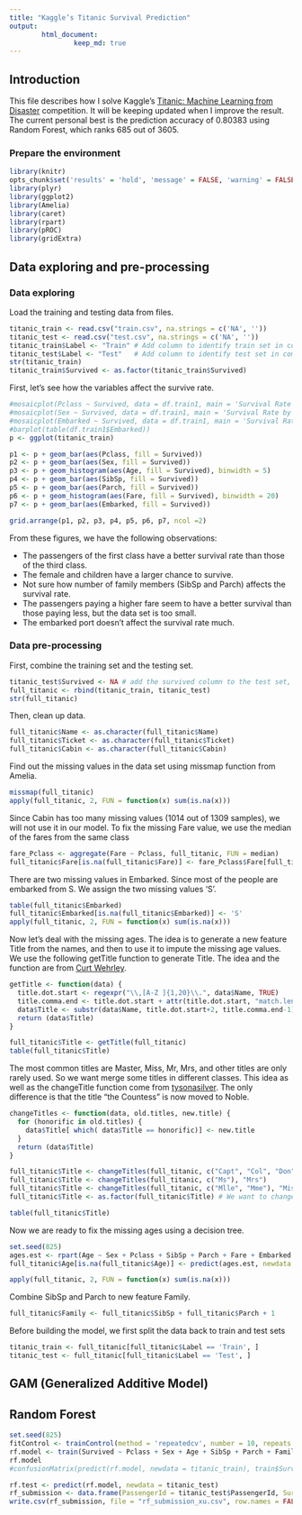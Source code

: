 ```yaml
---
title: "Kaggle’s Titanic Survival Prediction"
output: 
        html_document:
                keep_md: true
---
```


## Introduction
This file describes how I solve Kaggle's [Titanic: Machine Learning from Disaster](https://www.kaggle.com/c/titanic) competition. It will be keeping updated when I improve the result. The current personal best is the prediction accuracy of 0.80383 using Random Forest, which ranks 685 out of 3605.

### Prepare the environment
```r
library(knitr)
opts_chunk$set('results' = 'hold', 'message' = FALSE, 'warning' = FALSE)
library(plyr)
library(ggplot2)
library(Amelia)
library(caret)
library(rpart)
library(pROC)
library(gridExtra)
```

## Data exploring and pre-processing

### Data exploring

Load the training and testing data from files.
```r
titanic_train <- read.csv("train.csv", na.strings = c('NA', ''))
titanic_test <- read.csv("test.csv", na.strings = c('NA', ''))
titanic_train$Label <- "Train" # Add column to identify train set in combined set
titanic_test$Label <- "Test"   # Add column to identify test set in combined set 
str(titanic_train)
titanic_train$Survived <- as.factor(titanic_train$Survived)
```

First, let's see how the variables affect the survive rate.
```r
#mosaicplot(Pclass ~ Survived, data = df.train1, main = 'Survival Rate by Passenger Class', color = TRUE)
#mosaicplot(Sex ~ Survived, data = df.train1, main = 'Survival Rate by Gender', color = TRUE)
#mosaicplot(Embarked ~ Survived, data = df.train1, main = 'Survival Rate by Ports', color = TRUE)
#barplot(table(df.train1$Embarked))
p <- ggplot(titanic_train)

p1 <- p + geom_bar(aes(Pclass, fill = Survived))
p2 <- p + geom_bar(aes(Sex, fill = Survived))
p3 <- p + geom_histogram(aes(Age, fill = Survived), binwidth = 5)
p4 <- p + geom_bar(aes(SibSp, fill = Survived))
p5 <- p + geom_bar(aes(Parch, fill = Survived))
p6 <- p + geom_histogram(aes(Fare, fill = Survived), binwidth = 20)
p7 <- p + geom_bar(aes(Embarked, fill = Survived))

grid.arrange(p1, p2, p3, p4, p5, p6, p7, ncol =2)
```

From these figures, we have the following observations:

* The passengers of the first class have a better survival rate than those of the third class.
* The female and children have a larger chance to survive.
* Not sure how number of family members (SibSp and Parch) affects the survival rate.
* The passengers paying a higher fare seem to have a better survival than those paying less, but the data set is too small.
* The embarked port doesn't affect the survival rate much.
 
### Data pre-processing

First, combine the training set and the testing set.
```r
titanic_test$Survived <- NA # add the survived column to the test set, and set the values to NA
full_titanic <- rbind(titanic_train, titanic_test)
str(full_titanic)
```

Then, clean up data. 
```r
full_titanic$Name <- as.character(full_titanic$Name)
full_titanic$Ticket <- as.character(full_titanic$Ticket)
full_titanic$Cabin <- as.character(full_titanic$Cabin)
```

Find out the missing values in the data set using missmap function from Amelia.
```r
missmap(full_titanic)
apply(full_titanic, 2, FUN = function(x) sum(is.na(x)))
```

Since Cabin has too many missing values (1014 out of 1309 samples), we will not use it in our model. To fix the missing Fare value, we use the median of the fares from the same class

```r
fare_Pclass <- aggregate(Fare ~ Pclass, full_titanic, FUN = median)
full_titanic$Fare[is.na(full_titanic$Fare)] <- fare_Pclass$Fare[full_titanic$Pclass[is.na(full_titanic$Fare)]]
```

There are two missing values in Embarked. Since most of the people are embarked from S. We assign the two missing values 'S'.

```r
table(full_titanic$Embarked)
full_titanic$Embarked[is.na(full_titanic$Embarked)] <- 'S'
apply(full_titanic, 2, FUN = function(x) sum(is.na(x)))
```

Now let's deal with the missing ages. The idea is to generate a new feature Title from the names, and then to use it to impute the missing age values. We use the following getTitle function to generate Title. The idea and the function are from [Curt Wehrley](https://github.com/wehrley/wehrley.github.io/blob/master/SOUPTONUTS.md).

```r
getTitle <- function(data) {
  title.dot.start <- regexpr("\\,[A-Z ]{1,20}\\.", data$Name, TRUE)
  title.comma.end <- title.dot.start + attr(title.dot.start, "match.length")-1
  data$Title <- substr(data$Name, title.dot.start+2, title.comma.end-1)
  return (data$Title)
}

full_titanic$Title <- getTitle(full_titanic)
table(full_titanic$Title)
```
The most common titles are Master, Miss, Mr, Mrs, and other titles are only rarely used. So we want merge some titles in different classes. This idea as well as the changeTitle function come from [tysonasilver](http://www.libertyanddata.com/predicting-titanic-survivors-using-r/). The only difference is that the title "the Countess" is now moved to Noble.

```r
changeTitles <- function(data, old.titles, new.title) {
  for (honorific in old.titles) {
    data$Title[ which( data$Title == honorific)] <- new.title
  }
  return (data$Title)
}

full_titanic$Title <- changeTitles(full_titanic, c("Capt", "Col", "Don", "Dona", "Dr", "Jonkheer", "Lady", "Major", "Rev", "Sir", "the Countess"), "Noble")
full_titanic$Title <- changeTitles(full_titanic, c("Ms"), "Mrs")
full_titanic$Title <- changeTitles(full_titanic, c("Mlle", "Mme"), "Miss")
full_titanic$Title <- as.factor(full_titanic$Title) # We want to change Title from character to factor

table(full_titanic$Title)
```

Now we are ready to fix the missing ages using a decision tree.

```r
set.seed(825)
ages.est <- rpart(Age ~ Sex + Pclass + SibSp + Parch + Fare + Embarked + Title, data = full_titanic[!is.na(full_titanic$Age), ], method = "anova")
full_titanic$Age[is.na(full_titanic$Age)] <- predict(ages.est, newdata = full_titanic[is.na(full_titanic$Age), ])

apply(full_titanic, 2, FUN = function(x) sum(is.na(x)))
```

Combine SibSp and Parch to new feature Family.
```r
full_titanic$Family <- full_titanic$SibSp + full_titanic$Parch + 1
```


Before building the model, we first split the data back to train and test sets
```r
titanic_train <- full_titanic[full_titanic$Label == 'Train', ]
titanic_test <- full_titanic[full_titanic$Label == 'Test', ]
```

## GAM (Generalized Additive Model)


## Random Forest


```r
set.seed(825)
fitControl <- trainControl(method = 'repeatedcv', number = 10, repeats = 10)
rf.model <- train(Survived ~ Pclass + Sex + Age + SibSp + Parch + Family + Fare + Embarked + Title, data = titanic_train, method = "rf", trControl = fitControl)
rf.model
#confusionMatrix(predict(rf.model, newdata = titanic_train), train$Survived)

rf.test <- predict(rf.model, newdata = titanic_test)
rf_submission <- data.frame(PassengerId = titanic_test$PassengerId, Survived = rf.test)
write.csv(rf_submission, file = "rf_submission_xu.csv", row.names = FALSE)
```